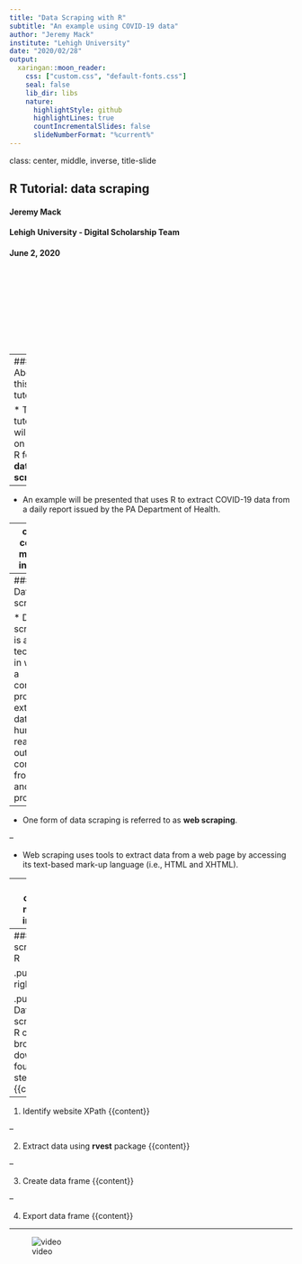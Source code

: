 ```yaml
---
title: "Data Scraping with R"
subtitle: "An example using COVID-19 data"
author: "Jeremy Mack"
institute: "Lehigh University"
date: "2020/02/28"
output:
  xaringan::moon_reader:
    css: ["custom.css", "default-fonts.css"]
    seal: false
    lib_dir: libs
    nature:
      highlightStyle: github
      highlightLines: true
      countIncrementalSlides: false
      slideNumberFormat: "%current%"
---
```

class: center, middle, inverse, title-slide

## R Tutorial: data scraping
#### Jeremy Mack
#### Lehigh University - Digital Scholarship Team
#### June 2, 2020
<br/><br/>
<br/><br/>
<br/><br/>
<br/><br/>

---
### About this tutorial

 * This tutorial will focus on using R for **data scraping**.
 
--
 
 * An example will be presented that uses R to extract COVID-19 data from a daily report issued by the PA Department of Health.
 
---
class: center, middle, inverse

#### What is data scraping?
<br/><br/>
<br/><br/>
<br/><br/>
<br/><br/>
<br/><br/>
<br/><br/>

---
#### Data scraping

 * Data scraping is a technique in which a computer program extracts data from human-readable output coming from another program.
 
--

 * One form of data scraping is referred to as **web scraping**.

--
 
 * Web scraping uses tools to extract data from a web page by accessing its text-based mark-up language (i.e., HTML and XHTML).

---
class: center, middle, inverse

#### Data scraping in R
<br/><br/>
<br/><br/>
<br/><br/>
<br/><br/>
<br/><br/>
<br/><br/>

---
#### Data scraping in R

.pull-right2[
<center><img src="./images/rvest.png" alt="RStudio" height=350/></center>]

.pull-left2[
Data scraping in R can be broken down into four basic steps:
{{content}}]

--

 1. Identify website XPath
 {{content}}
 
--

 2. Extract data using **rvest** package
 {{content}}
 
--
 
 3. Create data frame
 {{content}}
 
--
  
 4. Export data frame
 {{content}}
 
---
![video](https://youtu.be/YIIXt8CEmNE)
